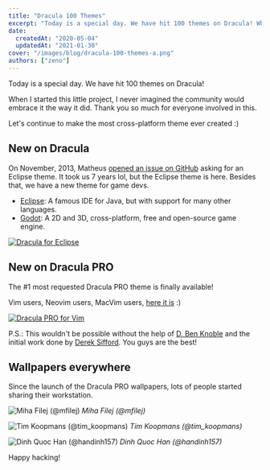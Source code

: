 ```yaml
---
title: "Dracula 100 Themes"
excerpt: "Today is a special day. We have hit 100 themes on Dracula! When I started this little project, I never imagined the community would embrace it the way it did. Thank you so much for everyone involved in this."
date:
  createdAt: "2020-05-04"
  updatedAt: "2021-01-30"
cover: "/images/blog/dracula-100-themes-a.png"
authors: ["zeno"]
---
```


Today is a special day. We have hit 100 themes on Dracula!

When I started this little project, I never imagined the community would embrace it the way it did. Thank you so much for everyone involved in this.

Let's continue to make the most cross-platform theme ever created :)

## New on Dracula

On November, 2013, Matheus [opened an issue on GitHub](https://github.com/dracula/dracula-theme/issues/29) asking for an Eclipse theme. It took us 7 years lol, but the Eclipse theme is here. Besides that, we have a new theme for game devs.

- [Eclipse](/eclipse): A famous IDE for Java, but with support for many other languages.
- [Godot](/godot): A 2D and 3D, cross-platform, free and open-source game engine.

[![Dracula for Eclipse](/images/blog/dracula-100-themes-a.png)](/eclipse)

## New on Dracula PRO

The #1 most requested Dracula PRO theme is finally available!

Vim users, Neovim users, MacVim users, [here it is](/pro) :)

[![Dracula PRO for Vim](/images/blog/dracula-100-themes-b.png)](/pro)

P.S.: This wouldn't be possible without the help of [D. Ben Knoble](https://github.com/benknoble) and the initial work done by [Derek Sifford](https://github.com/dsifford). You guys are the best!

## Wallpapers everywhere

Since the launch of the Dracula PRO wallpapers, lots of people started sharing their workstation.

![Miha Filej (@mfilej)](/images/blog/dracula-100-themes-c.jpeg)
_Miha Filej (@mfilej)_

![Tim Koopmans (@tim_koopmans)](/images/blog/dracula-100-themes-d.jpeg)
_Tim Koopmans (@tim_koopmans)_

![Dinh Quoc Han (@handinh157)](/images/blog/dracula-100-themes-e.jpeg)
_Dinh Quoc Han (@handinh157)_

Happy hacking!
